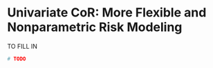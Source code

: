 # Univariate CoR: More Flexible and Nonparametric Risk Modeling {#cor-nonpar}

TO FILL IN

```r
# TODO
```


